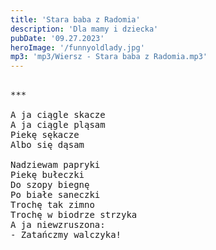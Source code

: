 ```yaml
---
title: 'Stara baba z Radomia'
description: 'Dla mamy i dziecka'
pubDate: '09.27.2023'
heroImage: '/funnyoldlady.jpg'
mp3: 'mp3/Wiersz - Stara baba z Radomia.mp3'
---
```

<pre>

***
  
A ja ciągle skacze 
A ja ciągle pląsam
Piekę sękacze 
Albo się dąsam

Nadziewam papryki 
Piekę bułeczki
Do szopy biegnę 
Po białe saneczki
Trochę tak zimno
Trochę w biodrze strzyka
A ja niewzruszona:
- Zatańczmy walczyka!


</pre>
